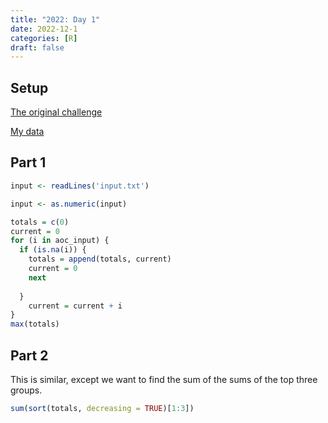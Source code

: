 ```yaml
---
title: "2022: Day 1"
date: 2022-12-1
categories: [R]
draft: false
---
```


## Setup

[The original challenge](https://adventofcode.com/2022/day/1)

[My data](input){target="_blank"}

## Part 1

```r
input <- readLines('input.txt')

input <- as.numeric(input)

totals = c(0)
current = 0
for (i in aoc_input) {
  if (is.na(i)) {
    totals = append(totals, current)
    current = 0
    next
    
  }
    current = current + i
}
max(totals)
```

## Part 2

This is similar, except we want to find the sum of the sums of the top three groups.

```r
sum(sort(totals, decreasing = TRUE)[1:3])
```

